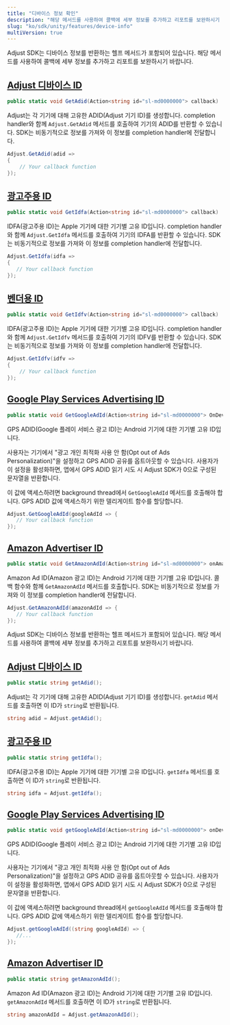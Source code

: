 ```yaml
---
title: "디바이스 정보 확인"
description: "해당 메서드를 사용하여 콜백에 세부 정보를 추가하고 리포트를 보완하시기 바랍니다."
slug: "ko/sdk/unity/features/device-info"
multiVersion: true
---
```


<SdkVersion version="v5">

Adjust SDK는 디바이스 정보를 반환하는 헬프 메서드가 포함되어 있습니다. 해당 메서드를 사용하여 콜백에 세부 정보를 추가하고 리포트를 보완하시기 바랍니다.

## [Adjust 디바이스 ID](adjust-device-identifier)

```cs
public static void GetAdid(Action<string id="sl-md0000000"> callback)
```

Adjust는 각 기기에 대해 고유한 ADID\(Adjust 기기 ID\)를 생성합니다. completion handler와 함께 `Adjust.GetAdid` 메서드를 호출하여 기기의 ADID를 반환할 수 있습니다. SDK는 비동기적으로 정보를 가져와 이 정보를 completion handler에 전달합니다.

```cs
Adjust.GetAdid(adid =>
{
    // Your callback function
});
```

## [광고주용 ID](id-for-advertisers)

<CodeBlock title="메서드 서명">

```cs
public static void GetIdfa(Action<string id="sl-md0000000"> callback)
```

</CodeBlock>

IDFA\(광고주용 ID\)는 Apple 기기에 대한 기기별 고유 ID입니다. completion handler와 함께 `Adjust.GetIdfa` 메서드를 호출하여 기기의 IDFA를 반환할 수 있습니다. SDK는 비동기적으로 정보를 가져와 이 정보를 completion handler에 전달합니다.

```cs
Adjust.GetIdfa(idfa =>
{
   // Your callback function
});
```

## [벤더용 ID](id-for-vendor)

<CodeBlock title="메서드 서명">

```cs
public static void GetIdfv(Action<string id="sl-md0000000"> callback)
```

</CodeBlock>

IDFA\(광고주용 ID\)는 Apple 기기에 대한 기기별 고유 ID입니다. completion handler와 함께 `Adjust.GetIdfv` 메서드를 호출하여 기기의 IDFV를 반환할 수 있습니다. SDK는 비동기적으로 정보를 가져와 이 정보를 completion handler에 전달합니다.

```cs
Adjust.GetIdfv(idfv =>
{
    // Your callback function
});
```

## [Google Play Services Advertising ID](google-play-services-advertising-id)

<CodeBlock title="메서드 서명">

```cs
public static void GetGoogleAdId(Action<string id="sl-md0000000"> OnDeviceIdsRead)
```

</CodeBlock>

GPS ADID\(Google 플레이 서비스 광고 ID\)는 Android 기기에 대한 기기별 고유 ID입니다.

사용자는 기기에서 "광고 개인 최적화 사용 안 함\(Opt out of Ads Personalization\)"을 설정하고 GPS ADID 공유를 옵트아웃할 수 있습니다. 사용자가 이 설정을 활성화하면, 앱에서 GPS ADID 읽기 시도 시 Adjust SDK가 0으로 구성된 문자열을 반환합니다.

이 값에 액세스하려면 background thread에서 `GetGoogleAdId` 메서드를 호출해야 합니다. GPS ADID 값에 액세스하기 위한 델리게이트 함수를 할당합니다.

```cs
Adjust.GetGoogleAdId(googleAdId => {
   // Your callback function
});
```

## [Amazon Advertiser ID](amazon-advertiser-id)

<CodeBlock title="메서드 서명">

```cs
public static void GetAmazonAdId(Action<string id="sl-md0000000"> onAmazonAdIdRead)
```

</CodeBlock>

Amazon Ad ID\(Amazon 광고 ID\)는 Android 기기에 대한 기기별 고유 ID입니다. 콜백 함수와 함께 `GetAmazonAdId` 메서드를 호출합니다. SDK는 비동기적으로 정보를 가져와 이 정보를 completion handler에 전달합니다.

```cs
Adjust.GetAmazonAdId(amazonAdId => {
   // Your callback function
});
```

</SdkVersion>
<SdkVersion version="v4">

Adjust SDK는 디바이스 정보를 반환하는 헬프 메서드가 포함되어 있습니다. 해당 메서드를 사용하여 콜백에 세부 정보를 추가하고 리포트를 보완하시기 바랍니다.

## [Adjust 디바이스 ID](adjust-device-identifier)

```cs
public static string getAdid();
```

Adjust는 각 기기에 대해 고유한 ADID\(Adjust 기기 ID\)를 생성합니다. `getAdid` 메서드를 호출하면 이 ID가 `string`로 반환됩니다.

```cs
string adid = Adjust.getAdid();
```

## [광고주용 ID](id-for-advertisers)

<CodeBlock title="메서드 서명">

```cs
public static string getIdfa();
```

</CodeBlock>

IDFA\(광고주용 ID\)는 Apple 기기에 대한 기기별 고유 ID입니다. `getIdfa` 메서드를 호출하면 이 ID가 `string`로 반환됩니다.

```cs
string idfa = Adjust.getIdfa();
```

## [Google Play Services Advertising ID](google-play-services-advertising-id)

<CodeBlock title="메서드 서명">

```cs
public static void getGoogleAdId(Action<string id="sl-md0000000"> onDeviceIdsRead);
```

</CodeBlock>

GPS ADID\(Google 플레이 서비스 광고 ID\)는 Android 기기에 대한 기기별 고유 ID입니다.

사용자는 기기에서 "광고 개인 최적화 사용 안 함\(Opt out of Ads Personalization\)"을 설정하고 GPS ADID 공유를 옵트아웃할 수 있습니다. 사용자가 이 설정을 활성화하면, 앱에서 GPS ADID 읽기 시도 시 Adjust SDK가 0으로 구성된 문자열을 반환합니다.

이 값에 액세스하려면 background thread에서 `getGoogleAdId` 메서드를 호출해야 합니다. GPS ADID 값에 액세스하기 위한 델리게이트 함수를 할당합니다.

```cs
Adjust.getGoogleAdId((string googleAdId) => {
   //...
});
```

## [Amazon Advertiser ID](amazon-advertiser-id)

<CodeBlock title="메서드 서명">

```cs
public static string getAmazonAdId();
```

</CodeBlock>

Amazon Ad ID\(Amazon 광고 ID\)는 Android 기기에 대한 기기별 고유 ID입니다. `getAmazonAdId` 메서드를 호출하면 이 ID가 `string`로 반환됩니다.

```cs
string amazonAdId = Adjust.getAmazonAdId();
```

</SdkVersion>

